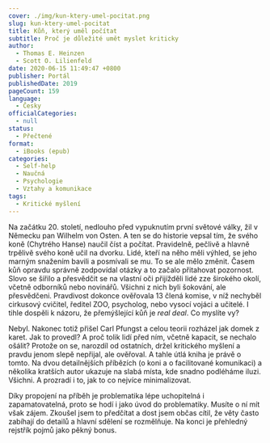 ```yaml
---
cover: ./img/kun-ktery-umel-pocitat.png
slug: kun-ktery-umel-pocitat
title: Kůň, který uměl počítat
subtitle: Proč je důležité umět myslet kriticky
author:
  - Thomas E. Heinzen
  - Scott O. Lilienfeld
date: 2020-06-15 11:49:47 +0800
publisher: Portál
publishedDate: 2019
pageCount: 159
language:
  - Česky
officialCategories:
  - null
status:
  - Přečtené
format:
  - iBooks (epub)
categories:
  - Self-help
  - Naučná
  - Psychologie
  - Vztahy a komunikace
tags:
  - Kritické myšlení
---
```


Na začátku 20. století, nedlouho před vypuknutím první světové války, žil v Německu pan Wilhelm von Osten. A ten se do historie vepsal tím, že svého koně (Chytrého Hanse) naučil číst a počítat. Pravidelně, pečlivě a hlavně trpělivě svého koně učil na dvorku. Lidé, kteří na něho měli výhled, se jeho marným snažením bavili a posmívali se mu. To se ale mělo změnit. Časem kůň opravdu správně zodpovídal otázky a to začalo přitahovat pozornost. Slovo se šířilo a přesvědčit se na vlastní oči přijížděli lidé zze širokého okolí, včetně odborníků nebo novinářů. Všichni z nich byli šokování, ale přesvědčeni. Pravdivost dokonce ověřovala 13 člená komise, v níž nechyběl cirkusový cvičitel, ředitel ZOO, psycholog, nebo vysocí vojáci a učitelé. I tihle dospěli k názoru, že přemýšlející kůň je _real deal_. Co myslíte vy?

Nebyl. Nakonec totiž přišel Carl Pfungst a celou teorii rozházel jak domek z karet. Jak to provedl? A proč tolik lidí před ním, včetně kapacit, se nechalo ošálit? Protože on se, narozdíl od ostatních, držel kritického myšlení a pravdu jenom slepě nepřijal, ale ověřoval. A tahle útlá kniha je právě o tomto. Na dvou detailnějších příbězích (o koni a o facilitované komunikaci) a několika kratších autor ukazuje na slabá místa, kde snadno podléháme iluzi. Všichni. A prozradí i to, jak to co nejvíce minimalizovat.

Díky propojení na příběh je problematika lépe uchopitelná i zapamatovatelná, proto se hodí i jako úvod do problematiky. Musíte o ní mít však zájem. Zkoušel jsem to předčítat a dost jsem občas cítil, že věty často zabíhají do detailů a hlavní sdělení se rozmělňuje. Na konci je přehledný rejstřík pojmů jako pěkný bonus.
